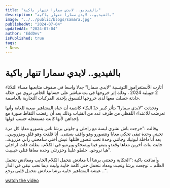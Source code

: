 ```yaml
---
title: "بالفيديو.. لايدي سمارا تنهار باكية"
description: "بالفيديو.. لايدي سمارا تنهار باكية"
image: "../../public/blogs/samara.jpg"
publishedAt: "2024-07-04"
updatedAt: "2024-07-04"
author: "EddDev"
isPublished: true
tags:
- News
---
```


# بالفيديو.. لايدي سمارا تنهار باكية

أثارت الأنستغراموز التونسية “لايدي سمارا” جدلا واسعا في صفوف متابعيها مساء الثلاثاء 2 جويلية 2024 ، وذلك إثر خروجها في بث مباشر على حسابها الخاص تروي من خلاله حادثة حصلت معها لدى خروجها للتسوق بإحدى المركبات التجارية بالعاصمة.

وتحدثت “لايدي سمارا” بتأثر كبير حدّ البكاء كاشفة أن حياة المشاهير صعبة للغاية وأنها تعرضت للاعتداء اللفظي من طرف عدد من الفتيات وذلك بعد أن رفضت التقاط صورة مع إحداهن لأنها كانت مستعجلة حسب قولها.

وقالت :”خرجت باش نشري لبسة مع راجلي و جاوني برشا ناس يتصورو معايا كل مرة تجيني وحدة تبقى تحكي معايا ونتصورو وهو واقف يستنى.. أنا قلقت وهو قلق ومزروبين.. بعد أنا داخلة لبوتيك وجاتني وحدة تحب تتصور قلتلها عيش أختي سامحني راني مزروبة.. جابت بنات أخرين معاها وقعدو يتبعو فينا ويضحكو ويرميو في الكلام.. بطلت قلت لراجلي هيا نروحو.. خلطو علينا وخزرتلي وحدة معاها قتلي خييييت”.

وأضافت باكية :”الحكاية وجعتني برشا أنا معادش نتحمل الكلام الخايب ومعادش نتحمل الظلم .. توجعت برشا وتعبت ومعاد نتحمل حتى كلمة خايبة وليت ديما نحب نبقى في الدار .. عيشة المشاهير خايبة برشا معادش نتحمل قلبي يوجع”.

[watch the video](https://koooraleague.com/40779/)